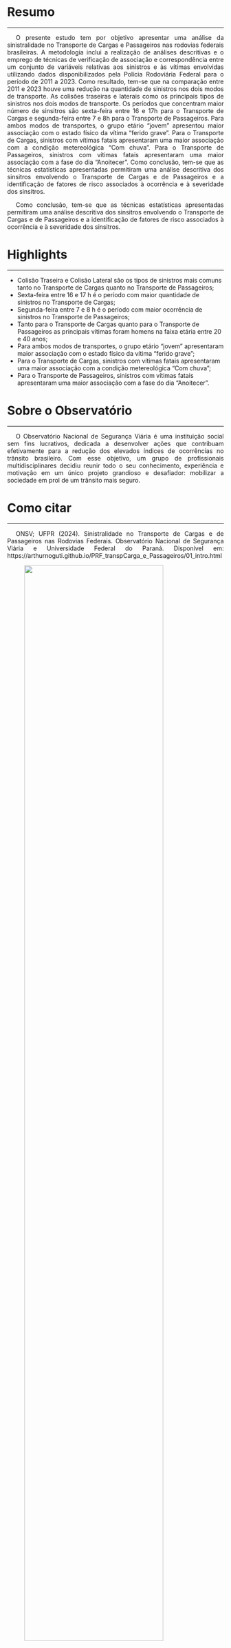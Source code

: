 
<style>
p {
  text-align: justify;  
  text-indent: 20px;   
}
</style>  

# Resumo {-}  

***  

<p>O presente estudo tem por objetivo apresentar uma análise da sinistralidade no Transporte de Cargas e Passageiros nas rodovias federais brasileiras. A metodologia inclui a realização de análises descritivas e o emprego de técnicas de verificação de associação e correspondência entre um conjunto de variáveis relativas aos sinistros e às vítimas envolvidas utilizando dados disponibilizados pela Polícia Rodoviária Federal para o período de 2011 a 2023. Como resultado, tem-se que na comparação entre 2011 e 2023 houve uma redução na quantidade de sinistros nos dois modos de transporte. As colisões traseiras e laterais como os principais tipos de sinistros nos dois modos de transporte. Os períodos que concentram maior número de sinsitros são sexta-feira entre 16 e 17h para o Transporte de Cargas e segunda-feira entre 7 e 8h para o Transporte de Passageiros. Para ambos modos de transportes, o grupo etário “jovem” apresentou maior associação com o estado físico da vítima “ferido grave”. Para o Transporte de Cargas, sinistros com vítimas fatais apresentaram uma maior associação com a condição metereológica “Com chuva”. Para o Transporte de Passageiros, sinistros com vítimas fatais apresentaram uma maior associação com a fase do dia “Anoitecer”. Como conclusão, tem-se que as técnicas estatísticas apresentadas permitiram uma análise descritiva dos sinsitros envolvendo o Transporte de Cargas e de Passageiros e a identificação de fatores de risco associados à ocorrência e à severidade dos sinsitros. 

<p>Como conclusão, tem-se que as técnicas estatísticas apresentadas permitiram uma análise descritiva dos sinsitros envolvendo o Transporte de Cargas e de Passageiros e a identificação de fatores de risco associados à ocorrência e à severidade dos sinsitros. 

# Highlights {-}   

***  
<p>

  * Colisão Traseira e Colisão Lateral são os tipos de sinistros mais comuns tanto no Transporte de Cargas quanto no Transporte de Passageiros;  
  * Sexta-feira entre 16 e 17 h é o período com maior quantidade de sinistros no Transporte de Cargas;  
  * Segunda-feira entre 7 e 8 h é o período com maior ocorrência de sinistros no Transporte de Passageiros;  
  * Tanto para o Transporte de Cargas quanto para o Transporte de Passageiros as principais vítimas foram homens na faixa etária entre 20 e 40 anos;  
  * Para ambos modos de transportes, o grupo etário “jovem” apresentaram maior associação com o estado físico da vítima “ferido grave”;  
  * Para o Transporte de Cargas, sinistros com vítimas fatais apresentaram uma maior associação com a condição metereológica “Com chuva”;  
  * Para o Transporte de Passageiros, sinistros com vítimas fatais apresentaram uma maior associação com a fase do dia “Anoitecer”.  


# Sobre o Observatório {-}   

***  

<p>O Observatório Nacional de Segurança Viária é uma instituição social sem fins lucrativos, dedicada a desenvolver ações que contribuam efetivamente para a redução dos elevados índices de ocorrências no trânsito brasileiro. Com esse objetivo, um grupo de profissionais multidisciplinares decidiu reunir todo o seu conhecimento, experiência e motivação em um único projeto grandioso e desafiador: mobilizar a sociedade em prol de um trânsito mais seguro.  


# Como citar {-}  

***   
<p>ONSV; UFPR (2024). Sinistralidade no Transporte de Cargas e de Passageiros nas Rodovias Federais. Observatório Nacional de Segurança Viária e Universidade Federal do Paraná. Disponível em: https://arthurnoguti.github.io/PRF_transpCarga_e_Passageiros/01_intro.html  


:::{layout-ncol="2"}

:::{.left}

![](img/onsv_logo_main.png){width="80%" fig-align="center"}

:::

:::{.right}

![](img/marca_UFPR.png){width="30%" fig-align="center"}

:::

:::
